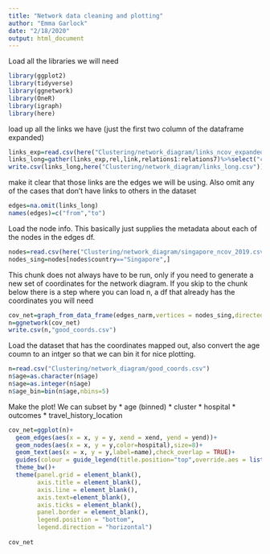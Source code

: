 ```yaml
---
title: "Network data cleaning and plotting"
author: "Emma Garlock"
date: "2/18/2020"
output: html_document
---
```

Load all the libraries we will need 
```r
library(ggplot2)
library(tidyverse)
library(ggnetwork)
library(OneR)
library(igraph)
library(here)
```
load up all the links we have (just the first two column of the dataframe expanded)
```r
links_exp=read.csv(here("Clustering/network_diagram/links_ncov_expanded.csv"))
links_long=gather(links_exp,rel,link,relations1:relations7)%>%select("caseid","link")
write.csv(links_long,here("Clustering/network_diagram/links_long.csv"))
```
make it clear that those links are the edges we will be using. Also omit any of the cases that don't have  links to others in the dataset 
```r
edges=na.omit(links_long)
names(edges)=c("from","to")
```

Load the node info. This basically just supplies the metadata about each of the nodes in the edges df. 
```r
nodes=read.csv(here("Clustering/network_diagram/singapore_ncov_2019.csv"))
nodes_sing=nodes[nodes$country=="Singapore",]
```
This chunk does not always have to be run, only if you need to generate a new set of coordinates for the network diagram. If you skip to the chunk below there is a step where you can load n, a df that already has the coordinates you will need 
```r
cov_net=graph_from_data_frame(edges_narm,vertices = nodes_sing,directed = TRUE)
n=ggnetwork(cov_net)
write.csv(n,"good_coords.csv")
```

Load the dataset that has the coordinates mapped out, also convert the age coumn to an intger so that we can bin it for nice plotting.
```r
n=read.csv("Clustering/network_diagram/good_coords.csv")
n$age=as.character(n$age)
n$age=as.integer(n$age)
n$age_bin=bin(n$age,nbins=5)
```
Make the plot! 
We can subset by 
* age (binned)
* cluster 
* hospital 
* outcomes 
* travel_history_location 
```r
cov_net=ggplot(n)+
  geom_edges(aes(x = x, y = y, xend = xend, yend = yend))+
  geom_nodes(aes(x = x, y = y,color=hospital),size=8)+
  geom_text(aes(x = x, y = y,label=name),check_overlap = TRUE)+
  guides(colour = guide_legend(title.position="top",override.aes = list(size=3)))+
  theme_bw()+
  theme(panel.grid = element_blank(),
        axis.title = element_blank(),
        axis.line = element_blank(),
        axis.text=element_blank(),
        axis.ticks = element_blank(),
        panel.border = element_blank(),
        legend.position = "bottom",
        legend.direction = "horizontal")
 
cov_net

```


